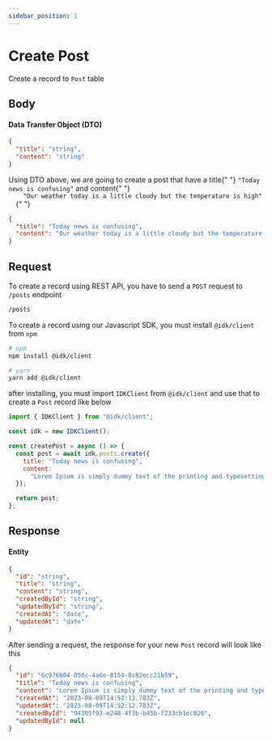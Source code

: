 ```yaml
---
sidebar_position: 1
---
```


# Create Post


Create a record to `Post` table

## Body

<BrowserWindow url="/posts">
  <h4>Data Transfer Object (DTO)</h4>

```json
{
  "title": "string",
  "content": "string"
}
```

<p>
  Using DTO above, we are going to create a post that have a title{" "}
  <code>"Today news is confusing"</code> and content{" "}
  <code>
    "Our weather today is a little cloudy but the temperature is high"
  </code>{" "}
</p>

```json
{
  "title": "Today news is confusing",
  "content": "Our weather today is a little cloudy but the temperature is high"
}
```

</BrowserWindow>

## Request

<Tabs>
  <TabItem value="rest_api" label="REST API" default>
  To create a record using REST API, you have to send a <code>POST</code> request to <code>/posts</code> endpoint

```md title="[POST]"
/posts
```

  </TabItem>
  <TabItem value="js_sdk" label="Javascript SDK">
  To create a record using our Javascript SDK, you must install <code>@idk/client</code> from <code>npm</code>

```bash
# npm
npm install @idk/client

# yarn
yarn add @idk/client
```

after installing, you must import <code>IDKClient</code> from <code>@idk/client</code> and use that to create a <code>Post</code> record like below

```javascript
import { IDKClient } from "@idk/client";

const idk = new IDKClient();

const createPost = async () => {
  const post = await idk.posts.create({
    title: "Today news is confusing",
    content:
      "Lorem Ipsum is simply dummy text of the printing and typesetting industry. Lorem Ipsum has been the industry's standard dummy text ever since the 1500s, when an unknown printer took a galley of type and scrambled it to make a type specimen book. It has survived not only five centuries, but also the leap into electronic typesetting, remaining essentially unchanged. It was popularised in the 1960s with the release of Letraset sheets containing Lorem Ipsum passages, and more recently with desktop publishing software like Aldus PageMaker including versions of Lorem Ipsum.",
  });

  return post;
};
```

  </TabItem>
</Tabs>

## Response

<BrowserWindow url="/posts">
  <h4>Entity</h4>

```json
{
  "id": "string",
  "title": "string",
  "content": "string",
  "createdById": "string",
  "updatedById": "string",
  "createdAt": "date",
  "updatedAt": "date"
}
```

<p>
  After sending a request, the response for your new <code>Post</code> record
  will look like this
</p>

```json
{
  "id": "6c976b04-05dc-4a6e-8154-0c82ecc21b59",
  "title": "Today news is confusing",
  "content": "Lorem Ipsum is simply dummy text of the printing and typesetting industry. Lorem Ipsum has been the industry's standard dummy text ever since the 1500s, when an unknown printer took a galley of type and scrambled it to make a type specimen book. It has survived not only five centuries, but also the leap into electronic typesetting, remaining essentially unchanged. It was popularised in the 1960s with the release of Letraset sheets containing Lorem Ipsum passages, and more recently with desktop publishing software like Aldus PageMaker including versions of Lorem Ipsum.",
  "createdAt": "2023-08-09T14:52:12.783Z",
  "updatedAt": "2023-08-09T14:52:12.783Z",
  "createdById": "94305f93-e248-4f3b-b45b-f233cb1ec026",
  "updatedById": null
}
```

</BrowserWindow>
